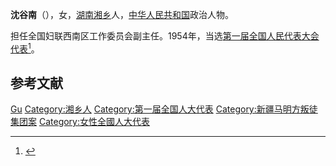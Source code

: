 '''沈谷南'''（{{bd|1909年||1965年}}），女，[[湖南|湖南]][[湘乡|湘乡]]人，[[中华人民共和国|中华人民共和国]]政治人物。

担任全国妇联西南区工作委员会副主任。1954年，当选[[第一届全国人民代表大会代表名单|第一届全国人民代表大会代表]]<ref>{{cite book|author=全国人民代表大会常务委员会办公厅|title=中华人民共和国第一届全国人民代表大会代表名单|year=1955年|publisher=全国人民代表大会常务委员会办公厅|url=http://book.ucdrs.superlib.net/views/specific/2929/bookDetail.jsp?dxNumber=000005772167&d=546843D0AE2464CD1C95896344A85614&fenlei=04070402|access-date=2015-01-27|archive-date=2019-01-24|archive-url=https://web.archive.org/web/20190124105450/http://book.ucdrs.superlib.net/views/specific/2929/bookDetail.jsp?dxNumber=000005772167&d=546843D0AE2464CD1C95896344A85614&fenlei=04070402|dead-url=no}}</ref>。

== 参考文献 ==
{{reflist}}

{{中国政治人物小作品}}
{{中华全国民主妇女联合会第二届执行委员会}}

{{Authority control}}
{{DEFAULTSORT:Shen沈}}
[[Category:沈姓|Gu]]
[[Category:湘乡人|Category:湘乡人]]
[[Category:第一届全国人大代表|Category:第一届全国人大代表]]
[[Category:新疆马明方叛徒集团案|Category:新疆马明方叛徒集团案]]
[[Category:女性全國人大代表|Category:女性全國人大代表]]